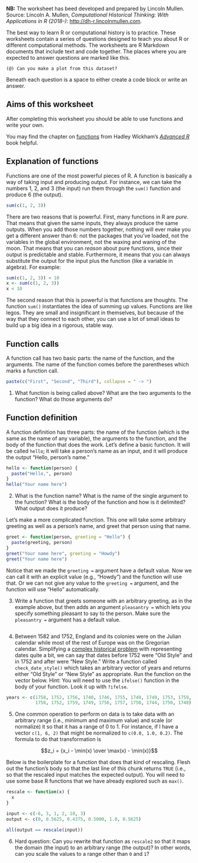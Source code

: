**NB:** The worksheet has beed developed and prepared by Lincoln Mullen. Source: Lincoln A. Mullen, *Computational Historical Thinking: With Applications in R (2018–)*: <http://dh-r.lincolnmullen.com>.

The best way to learn R or computational history is to practice. These worksheets contain a series of questions designed to teach you about R or different computational methods. The worksheets are R Markdown documents that include text and code together. The places where you are expected to answer questions are marked like this.

```
(@) Can you make a plot from this dataset?
```

Beneath each question is a space to either create a code block or write an answer.

## Aims of this worksheet

After completing this worksheet you should be able to use functions and write your own.

You may find the chapter on [functions](http://adv-r.had.co.nz/Functions.html) from Hadley Wickham's *[Advanced R](http://adv-r.had.co.nz/)* book helpful.

## Explanation of functions

Functions are one of the most powerful pieces of R. A function is basically a way of taking input and producing output. For instance, we can take the numbers 1, 2, and 3 (the input) run them through the `sum()` function and produce 6 (the output).

```r
sum(c(1, 2, 3))
```

There are two reasons that is powerful. First, many functions in R are *pure*. That means that given the same inputs, they always produce the same outputs. When you add those numbers together, nothing will ever make you get a different answer than 6: not the packages that you've loaded, not the variables in the global environment, not the waxing and waning of the moon. That means that you can *reason* about pure functions, since their output is predictable and stable. Furthermore, it means that you can always substitute the output for the input plus the function (like a variable in algebra). For example:

```r
sum(c(1, 2, 3)) < 10
x <- sum(c(1, 2, 3))
x < 10
```

The second reason that this is powerful is that functions are thoughts. The function `sum()` instantiates the idea of summing up values. Functions are like legos. They are small and insignificant in themselves, but because of the way that they connect to each other, you can use a lot of small ideas to build up a big idea in a rigorous, stable way.

## Function calls

A function call has two basic parts: the name of the function, and the arguments. The name of the function comes before the parentheses which marks a function call.

```r
paste(c("First", "Second", "Third"), collapse = " -> ")
```

(@) What function is being called above? What are the two arguments to the function? What do those arguments do?

## Function definition

A function definition has three parts: the name of the function (which is the same as the name of any variable), the arguments to the function, and the body of the function that does the work. Let's define a basic function. It will be called `hello`; it will take a person's name as an input, and it will produce the output "Hello, person's name."

```r
hello <- function(person) {
  paste("Hello,", person)
}
hello("Your name here")
```

(@) What is the function name? What is the name of the single argument to the function? What is the body of the function and how is it delimited? What output does it produce?

Let's make a more complicated function. This one will take some arbitrary greeting as well as a person's name, and greet that person using that name.

```r
greet <- function(person, greeting = "Hello") {
  paste(greeting, person)
}
greet("Your name here", greeting = "Howdy")
greet("Your name here")
```

Notice that we made the `greeting =` argument have a default value. Now we can call it with an explicit value (e.g., "Howdy") and the function will use that. Or we can not give any value to the `greeting = ` argument, and the function will use "Hello" automatically.

(@) Write a function that greets someone with an arbitrary greeting, as in the example above, but then adds an argument `pleasantry = ` which lets you specify something pleasant to say to the person. Make sure the `pleasantry =` argument has a default value.

```r

```

(@) Between 1582 and 1752, England and its colonies were on the Julian calendar while most of the rest of Europe was on the Gregorian calendar. Simplifying a [complex historical problem](https://en.wikipedia.org/wiki/Old_Style_and_New_Style_dates) with representing dates quite a bit, we can say that dates before 1752 were "Old Style" and in 1752 and after were "New Style." Write a function called `check_date_style()` which takes an arbitrary vector of years and returns either "Old Style" or "New Style" as appropriate. Run the function on the vector below. Hint: You will need to use the `ifelse()` function in the body of your function. Look it up with `?ifelse`.

```r
years <- c(1758, 1752, 1756, 1740, 1746, 1755, 1749, 1749, 1753, 1759,
           1758, 1752, 1759, 1749, 1756, 1757, 1750, 1744, 1750, 1748)
```


(@) One common operation to perform on data is to take data with an arbitrary range (i.e., minimum and maximum value) and scale (or normalize) it so that it has a range of 0 to 1. For instance, if I have a vector `c(1, 6, 2)` that might be normalized to `c(0.0, 1.0, 0.2)`. The formula to do that transformation is 

$$z_i = {x_i - \min(x) \over \max(x) - \min(x)}$$

Below is the boilerplate for a function that does that kind of rescaling. Flesh out the function's body so that the last line of this chunk returns `TRUE` (i.e., so that the rescaled input matches the expected output). You will need to use some base R functions that we have already explored such as `max()`.

```r
rescale <- function(x) {
  x
}

input <- c(-6, 3, 1, 2, 10, 3)
output <- c(0, 0.5625, 0.4375, 0.5000, 1.0, 0.5625)

all(output == rescale(input))
```

(@) Hard question: Can you rewrite that function as `rescale2` so that it maps the domain (the input) to an arbitrary range (the output)? In other words, can you scale the values to a range other than `0` and `1`?

```r

```
